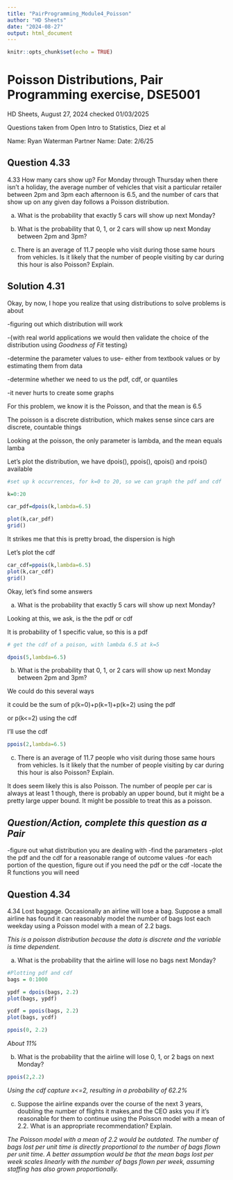 ```yaml
---
title: "PairProgramming_Module4_Poisson"
author: "HD Sheets"
date: "2024-08-27"
output: html_document
---
```


```r
knitr::opts_chunk$set(echo = TRUE)
```

# Poisson Distributions,  Pair Programming exercise,  DSE5001

HD Sheets,  August 27, 2024
checked 01/03/2025

Questions taken from Open Intro to Statistics,  Diez et al


Name: Ryan Waterman
Partner Name:
Date: 2/6/25

## Question 4.33

4.33 How many cars show up? For Monday through Thursday when there isn't a holiday, the average
number of vehicles that visit a particular retailer between 2pm and 3pm each afternoon is 6.5, and the
number of cars that show up on any given day follows a Poisson distribution.

(a) What is the probability that exactly 5 cars will show up next Monday?

(b) What is the probability that 0, 1, or 2 cars will show up next Monday between 2pm and 3pm?

(c) There is an average of 11.7 people who visit during those same hours from vehicles. Is it likely that the
number of people visiting by car during this hour is also Poisson? Explain.

## Solution 4.31

Okay, by now,  I hope you realize that using distributions to solve problems is about

  -figuring out which distribution will work   

  -{with real world applications we would then validate the choice of the distribution
   using *Goodness of Fit* testing}
   
  -determine the parameter values to use-  either from textbook values or by estimating them from data
  
  -determine whether we need to us the pdf, cdf, or quantiles
  
  -it never hurts to create some graphs


For this problem,  we know it is the Poisson,  and that the mean is 6.5

The poisson is a discrete distribution, which makes sense since cars are discrete, countable
things

Looking at the poisson, the only parameter is lambda,  and the mean equals lamba

Let's plot the distribution,  we have dpois(), ppois(), qpois() and rpois() 
available

```R
#set up k occurrences, for k=0 to 20, so we can graph the pdf and cdf

k=0:20

car_pdf=dpois(k,lambda=6.5)

plot(k,car_pdf)
grid()
```
It strikes me that this is pretty broad,  the dispersion is high

Let's plot the cdf

```R
car_cdf=ppois(k,lambda=6.5)
plot(k,car_cdf)
grid()
```

Okay, let's find some answers

(a) What is the probability that exactly 5 cars will show up next Monday?

Looking at this, we ask, is the the pdf or cdf

It is probability of 1 specific value, so this is a pdf

```r
# get the cdf of a poison, with lambda 6.5 at k=5

dpois(5,lambda=6.5)

```


(b) What is the probability that 0, 1, or 2 cars will show up next Monday between 2pm and 3pm?

We could do this several ways

it could be the sum of p(k=0)+p(k=1)+p(k=2)  using the pdf

or p(k<=2) using the cdf

I'll use the cdf

```R
ppois(2,lambda=6.5)
```


(c) There is an average of 11.7 people who visit during those same hours from vehicles. Is it likely that the
number of people visiting by car during this hour is also Poisson? Explain.

It does seem likely this is also Poisson.  The number of people per car is always at least 1 though, there is probably an upper bound, but it
might be a pretty large upper bound.    It might be possible to treat this as a poisson.

## *Question/Action,  complete this question as a Pair*

-figure out what distribution you are dealing with
-find the parameters
-plot the pdf and the cdf for a reasonable range of outcome values
-for each portion of the question, figure out if you need the pdf or the cdf
-locate the R functions you will need


## Question 4.34

4.34 Lost baggage. Occasionally an airline will lose a bag. Suppose a small airline has found it can
reasonably model the number of bags lost each weekday using a Poisson model with a mean of 2.2 bags.

*This is a poisson distribution because the data is discrete and the variable is time dependent.*

(a) What is the probability that the airline will lose no bags next Monday?

```r
#Plotting pdf and cdf
bags = 0:1000

ypdf = dpois(bags, 2.2)
plot(bags, ypdf)

ycdf = ppois(bags, 2.2)
plot(bags, ycdf)

ppois(0, 2.2)
```
*About 11%*

(b) What is the probability that the airline will lose 0, 1, or 2 bags on next Monday?

```r
ppois(2,2.2)
```
*Using the cdf capture x<=2, resulting in a probability of 62.2%*

(c) Suppose the airline expands over the course of the next 3 years, doubling the number of 
flights it makes,and the CEO asks you if it's reasonable for them to continue using the Poisson model with a mean
of 2.2. What is an appropriate recommendation? Explain.

*The Poisson model with a mean of 2.2 would be outdated. The number of bags lost per unit time is directly proportional to the number of bags flown per unit time. A better assumption would be that the mean bags lost per week scales linearly with the number of bags flown per week, assuming staffing has also grown proportionally.*






